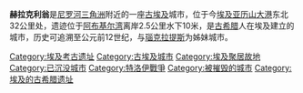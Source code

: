 '''赫拉克利翁'''是[[尼罗河三角洲|尼罗河三角洲]]附近的一座[[古埃及|古埃及]]城市，位于今[[埃及|埃及]][[亚历山大港|亚历山大港]]东北32公里处，遗迹位于[[阿布基尔湾|阿布基尔湾]]离岸2.5公里水下10米，是[[古希腊|古希腊]]人在埃及建立的城市，历史可追溯至公元前12世纪，与[[瑙克拉提斯|瑙克拉提斯]]为姊妹城市。

[[Category:埃及考古遗址|Category:埃及考古遗址]]
[[Category:古埃及城市|Category:古埃及城市]]
[[Category:埃及聚居故地|Category:埃及聚居故地]]
[[Category:已沉没城市|Category:已沉没城市]]
[[Category:特洛伊戰爭|Category:特洛伊戰爭]]
[[Category:被摧毁的城市|Category:被摧毁的城市]]
[[Category:埃及的古希腊遗址|Category:埃及的古希腊遗址]]